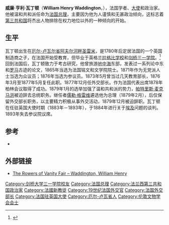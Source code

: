 {{Infobox Prime Minister 
|name = 威廉·瓦丁顿<br>William Henry Waddington
|image = William Waddington.jpg
|order = 第42任[[法国总理|法国总理]]
|term_start = 1879年2月4日
|term_end = 1879年12月28日
|predecessor = [[朱尔·杜弗尔|朱尔·杜弗尔]]
|successor = [[夏尔·德·弗雷西内|夏尔·德·弗雷西内]]
|birth_date = 1826年12月11日
|birth_place = [[阿夫尔河畔圣雷米|阿夫尔河畔圣雷米]]
|death_date = {{death date and age|1894|1|13|1826|12|11|df=yes}}
|death_place = [[巴黎|巴黎]]
|party = 无
}}
'''威廉·亨利·瓦丁顿'''（'''William Henry Waddington'''，{{bd|1826年|12月11日|1894年|1月13日}}），法国学者、[[大使|大使]]和政治家。他被温和共和派任命为[[法国总理|法国总理]]，主要因为他为人谨慎和无甚政治倾向，这标志着[[法蘭西第三共和國|第三共和国]]将杰出人物排除在权力地位以外的一种倾向的开始。

==生平==
瓦丁顿出生在[[厄尔-卢瓦尔省|厄尔-卢瓦尔省]][[阿夫尔河畔圣雷米|阿夫尔河畔圣雷米]]，是1780年后定居法国的一个英国制造商之子，在法国开始受教育，但毕业于英格兰[[拉格比学校|拉格比学校]]和[[剑桥三一学院|剑桥三一学院]]。<ref>{{acad|id=WDNN845WH|name=Waddington, William Henry}}</ref>回到法国后，瓦丁顿致力于考古研究，他曾旅游[[地中海|地中海]]东部，发表过一系列论中东和[[罗马|罗马]]古迹的论文，1865年当选为法国铭文和文学院院士。1871年作为无党派人士当选为众议员；1876年当选为参议员。1873年5月曾当过几天教育部长，1876年3月至1877年5月复任此职。1877年12月任外交部长。作为法国代表出席1878年柏林会议取得了成功。1879年1月的选举加强了温和共和派的势力，[[帕特里斯·麦克马洪|帕特里斯·麦克马洪]]被迫辞去总统职务。继任者[[儒勒·格雷维|儒勒·格雷维]]遴选他为总理（1879年2月），后仅保留外交部长职务，以主要精力积极从事外交活动，1879年12月被迫辞职。瓦丁顿在任驻英国大使时期（1883年－1893年），于1884年进行关于[[埃及|埃及]]问题的谈判。1893年失去参议院议席。

==参考==
{{commons category|William Henry Waddington}}
{{reflist}}
*{{EB1911}}

==外部链接==
* [http://en.wikibooks.org/wiki/The_Rowers_of_Vanity_Fair/Waddington_WH The Rowers of Vanity Fair – Waddington, William Henry] {{Wayback|url=http://en.wikibooks.org/wiki/The_Rowers_of_Vanity_Fair/Waddington_WH |date=20200812034956 }}

{{s-start}}
{{s-off}}
{{s-bef|before=[[朱尔·西蒙|朱尔·西蒙]]}}
{{s-ttl|title=[[法國教育部|公共教育部长]]|years=1873年}}
{{s-aft|after={{le|安瑟尔姆·巴特比埃|Anselme Batbie}}（Anselme Batbie）}}
{{s-bef|before={{le|亨利·瓦隆|Henri Wallon}}（Henri Wallon）}}
{{s-ttl|title=[[法國教育部|公共教育部长]]|years=1876年－1877年}}
{{s-aft|after={{le|约瑟夫·布鲁内|Joseph Brunet}}（Joseph Brunet）}}

{{s-bef| before = {{le|班内维尔侯爵|Marquis de Banneville}}（Marquis de Banneville） }}
{{s-ttl| title  = [[法國外交部|外交部长]]
       | years  = 1877年－1879年}}
{{s-aft| rows   = 2 | after  = [[夏尔·德·弗雷西内|夏尔·德·弗雷西内]] }}
{{s-bef| before = [[朱尔·杜弗尔|朱尔·杜弗尔]] }}
{{s-ttl| title  = [[法国总理列表|法国总理]]
       | years  = 1879年}}
{{s-end}}

{{法国政府首脑}}
{{Authority control}}
{{DEFAULTSORT: Waddington, William}}
[[Category:剑桥大学三一学院校友|Category:剑桥大学三一学院校友]]
[[Category:法国总理|Category:法国总理]]
[[Category:法兰西第三共和国政治家|Category:法兰西第三共和国政治家]]
[[Category:法國新教徒|Category:法國新教徒]]
[[Category:19世纪法国外交官|Category:19世纪法国外交官]]
[[Category:法国外交部长|Category:法国外交部长]]
[[Category:法国驻英国大使|Category:法国驻英国大使]]
[[Category:厄尔-卢瓦省人|Category:厄尔-卢瓦省人]]
[[Category:伦敦文物学会会士|Category:伦敦文物学会会士]]